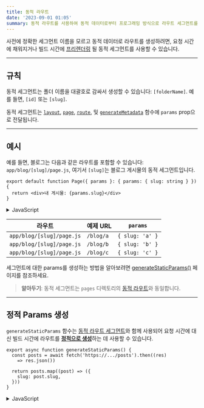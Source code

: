 ```yaml
---
title: 동적 라우트
date: '2023-09-01 01:05'
summary: 동적 라우트를 사용하여 동적 데이터로부터 프로그래밍 방식으로 라우트 세그먼트를 생성할 수 있습니다.
---
```

<TOCInline toc={props.toc} asDisclosure />


사전에 정확한 세그먼트 이름을 모르고 동적 데이터로 라우트를 생성하려면, 요청 시간에 채워지거나 빌드 시간에 [프리렌더링](#정적-params-생성) 될 동적 세그먼트를 사용할 수 있습니다.

---

## 규칙

동적 세그먼트는 폴더 이름을 대괄호로 감싸서 생성할 수 있습니다: `[folderName]`. 예를 들면, `[id]` 또는 `[slug]`.

동적 세그먼트는 [`layout`](https://nextjs.org/docs/app/api-reference/file-conventions/layout), [`page`](https://nextjs.org/docs/app/api-reference/file-conventions/page), [`route`](/docs/nextjs/routing/route-handlers), 및 [`generateMetadata`](https://nextjs.org/docs/app/api-reference/functions/generate-metadata#generatemetadata-function) 함수에 `params` prop으로 전달됩니다.

---

## 예시

예를 들면, 블로그는 다음과 같은 라우트를 포함할 수 있습니다: `app/blog/[slug]/page.js`, 여기서 `[slug]`는 블로그 게시물의 동적 세그먼트입니다.

```tsx:"app/blog/[slug]/page.tsx" switcher
export default function Page({ params }: { params: { slug: string } }) {
  return <div>내 게시물: {params.slug}</div>
}
```
<details>
    <summary>JavaScript</summary>
```jsx:"app/blog/[slug]/page.js" switcher
export default function Page({ params }) {
  return <div>내 게시물: {params.slug}</div>
}
```
</details>

| 라우트                     | 예제 URL | `params`        |
| ------------------------- | -------- | --------------- |
| `app/blog/[slug]/page.js` | `/blog/a`| `{ slug: 'a' }` |
| `app/blog/[slug]/page.js` | `/blog/b`| `{ slug: 'b' }` |
| `app/blog/[slug]/page.js` | `/blog/c`| `{ slug: 'c' }` |

세그먼트에 대한 params를 생성하는 방법을 알아보려면 [generateStaticParams()](#정적-params-생성) 페이지를 참조하세요.

> **알아두기**: 동적 세그먼트는 `pages` 디렉토리의 [동적 라우트](/docs/nextjs/routing/dynamic-routes)와 동일합니다.

---

## 정적 Params 생성

`generateStaticParams` 함수는 [동적 라우트 세그먼트](/docs/nextjs/routing/dynamic-routes)와 함께 사용되어 요청 시간에 대신 빌드 시간에 라우트를 [**정적으로 생성**](/docs/nextjs/rendering/server-components#정적-렌더링-기본-설정)하는 데 사용할 수 있습니다.

```tsx:"app/blog/[slug]/page.tsx" switcher
export async function generateStaticParams() {
  const posts = await fetch('https://.../posts').then((res) 
    => res.json())

  return posts.map((post) => ({
    slug: post.slug,
  }))
}
```
<details>
    <summary>JavaScript</summary>
```jsx:"app/blog/[slug]/page.js" switcher
export async function generateStaticParams() {
  const posts = await fetch('https://.../posts').then((res) 
    => res.json())

  return posts.map((post) => ({
    slug: post.slug,
  }))
}
```
</details>

`generateStaticParams()` 함수의 주요 이점은 데이터를 스마트하게 검색하는 것입니다. `generateStaticParams` 함수 내에서 `fetch` 요청을 사용하여 컨텐츠가 가져와지면 요청은 [자동으로 메모이제이션됩니다](/docs/nextjs/caching/request-memoization). 이는 여러 `generateStaticParams`, 레이아웃, 페이지에서 동일한 인수로 `fetch` 요청이 한 번만 이루어짐을 의미하며, 빌드 시간을 줄입니다.

`pages` 디렉토리에서 마이그레이션하는 경우 [마이그레이션 가이드](/docs/nextjs/upgrading/app-router-migration#동적-경로-getstaticpaths)를 사용하세요.

더 많은 정보와 고급 사용 사례를 위해 [`generateStaticParams` 서버 함수 문서](https://nextjs.org/docs/app/api-reference/functions/generate-static-params)를 참조하세요.

<details className="bg-gray-100 p-2 rounded-md">
  <summary>자세히 알아보기: **`generateStaticParams()`함수를 사용하는 주요 이유**</summary>

Next.js에서 `generateStaticParams`와 같은 함수를 사용하는 주요 이유는 정적 사이트 생성(Static Site Generation, SSG)의 장점을 활용하기 위해서입니다. 

`generateStaticParams`를 사용하면 동적 라우트 세그먼트를 가진 페이지들에 대해 각각의 가능한 경로를 빌드 시간에 생성하여, 이러한 경로들에 대한 HTML이 빌드 시간에 미리 생성될 수 있습니다. 이렇게 함으로써 다음과 같은 장점들이 있습니다:

1. **성능 향상**: 빌드 시간에 페이지를 미리 생성하므로, 사용자가 페이지를 요청할 때 즉시 준비된 HTML을 제공할 수 있습니다. 이는 TTFB(Time To First Byte)를 크게 줄여주고 웹사이트의 반응성을 향상시킵니다.

2. **서버 부하 감소**: 각 페이지 요청에 대해 서버에서 새로운 페이지를 생성할 필요가 없으므로 서버 부하가 줄어듭니다.

3. **데이터 메모이제이션**: 제시된 문서에서 언급한 것처럼, `generateStaticParams` 내에서 수행되는 데이터 요청은 자동으로 메모이제이션됩니다. 이는 동일한 데이터 요청이 여러 번 발생하지 않도록 하여 빌드 시간을 단축시킵니다.

또한, 정적으로 생성된 페이지는 CDN(Content Delivery Network)와 같은 캐시 기반의 인프라에서 활용하기 매우 적합하므로, 전 세계의 사용자에게 빠르게 콘텐츠를 제공할 수 있습니다.

요약하면, `generateStaticParams`와 같은 메서드를 사용하면 Next.js의 SSG 기능을 최대한 활용하여 웹사이트의 성능을 향상시키고 서버 부하를 줄일 수 있습니다.

</details>

---

## Catch-all 세그먼트

동적 세그먼트는 이후의 세그먼트를 <StyleWarning>[Catch-all 대괄호]</StyleWarning> 안에 생략표를 추가함으로써 확장될 수 있습니다: `[...folderName]`.

예를 들면, `app/shop/[...slug]/page.js`는 `/shop/clothes`와 일치하지만 `/shop/clothes/tops`, `/shop/clothes/tops/t-shirts` 등도 일치합니다.

| 라우트                        | 예제 URL                      | `params`                              |
| ---------------------------- | ----------------------------- | ------------------------------------- |
| `app/shop/[...slug]/page.js` | `/shop/clothes`               | `{ slug: ['clothes'] }`               |
| `app/shop/[...slug]/page.js` | `/shop/clothes/tops`          | `{ slug: ['clothes', 'tops'] }`      |
| `app/shop/[...slug]/page.js` | `/shop/clothes/tops/t-shirts`| `{ slug: ['clothes', 'tops', 't-shirts'] }` |

> **알아두기**: Catch-all 세그먼트는 항상 라우트의 마지막 세그먼트로 있어야 합니다. 그렇지 않으면 오류가 발생합니다.

---

## Optional Catch-all 세그먼트

Catch-all 세그먼트는 매개변수를 <StyleWarning>[[이중 대괄호]]</StyleWarning>로 포함하여 **선택적**으로 만들 수 있습니다: `[[...folderName]]`.

예를 들어, `app/shop/[[...slug]]/page.js`는 `/shop/clothes`, `/shop/clothes/tops`, `/shop/clothes/tops/t-shirts` 외에 **또한** `/shop`과도 일치합니다.

**Catch-all**와 **Optional Catch-all** 세그먼트의 차이점은 <StyleUnderline>Optional Catch-all은 매개변수 없는 라우트도 일치</StyleUnderline>한다는 것입니다(위 예에서 `/shop`).

<details className="bg-gray-100 p-2 rounded-md">
  <summary>자세히 알아보기: **매개변수 없는 라우트**</summary>

"매개변수 없는 라우트"란 URL 경로에서 특정 세그먼트나 매개변수가 포함되지 않은 기본 라우트를 의미합니다.

예를 들어, Optional Catch-all 세그먼트 `[[...slug]]`를 사용하는 경우:

- `/shop/clothes`
- `/shop/clothes/tops`
- `/shop/clothes/tops/t-shirts`

와 같은 경로들이 있을 때, 이러한 경로들은 `slug` 매개변수에 여러 값을 가질 수 있습니다. (`clothes`, `clothes/tops`, `clothes/tops/t-shirts` 등)

그러나 "매개변수 없는 라우트"인 `/shop`은 `slug` 매개변수가 전혀 없는 경로를 의미합니다. Optional Catch-all 세그먼트를 사용하면, 이러한 매개변수가 없는 기본 경로도 해당 라우트와 일치하게 됩니다.

즉, "매개변수 없는 라우트"는 경로의 특정 세그먼트에 아무런 값도 들어있지 않은, 가장 기본적인 형태의 라우트를 말합니다.
</details>

| 라우트                            | 예시 URL      | `params`                    |
| --------------------------------- | ------------- | --------------------------- |
| `app/shop/[[...slug]]/page.js`    | `/shop`       | `{}`                        |
| `app/shop/[[...slug]]/page.js`    | `/shop/a`     | `{ slug: ['a'] }`           |
| `app/shop/[[...slug]]/page.js`    | `/shop/a/b`   | `{ slug: ['a', 'b'] }`      |
| `app/shop/[[...slug]]/page.js`    | `/shop/a/b/c` | `{ slug: ['a', 'b', 'c'] }` |

---

## TypeScript

TypeScript를 사용할 때, 구성된 라우트 세그먼트에 따라 `params`에 대한 타입을 추가할 수 있습니다.

```tsx:"app/blog/[slug]/page.tsx" switcher
export default function Page({ params }: { params: { slug: string } }) {
  return <h1>My Page</h1>
}
```
<details>
    <summary>JavaScript</summary>
```jsx:"app/blog/[slug]/page.js" switcher
export default function Page({ params }) {
  return <h1>My Page</h1>
}
```
</details>

| 라우트                               | `params` 타입 정의                       |
| ----------------------------------- | ---------------------------------------- |
| `app/blog/[slug]/page.js`           | `{ slug: string }`                       |
| `app/shop/[...slug]/page.js`        | `{ slug: string[] }`                     |
| `app/[categoryId]/[itemId]/page.js` | `{ categoryId: string, itemId: string }` |

> **알아두기**: 이것은 앞으로 [TypeScript 플러그인](/docs/nextjs/configuring/typescript#typescript-플러그인)에 의해 자동으로 수행될 수 있습니다.